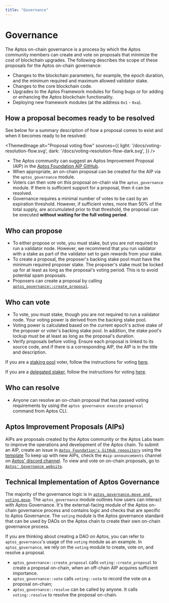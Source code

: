 ```yaml
---
title: "Governance"
---
```



# Governance

The Aptos on-chain governance is a process by which the Aptos community members can create and vote on proposals that minimize the cost of blockchain upgrades. The following describes the scope of these proposals for the Aptos on-chain governance:

- Changes to the blockchain parameters, for example, the epoch duration, and the minimum required and maximum allowed validator stake.
- Changes to the core blockchain code.
- Upgrades to the Aptos Framework modules for fixing bugs or for adding or enhancing the Aptos blockchain functionality.
- Deploying new framework modules (at the address `0x1` - `0xa`).

## How a proposal becomes ready to be resolved

See below for a summary description of how a proposal comes to exist and when it becomes ready to be resolved:

<ThemedImage
  alt="Proposal voting flow"
  sources={{
    light: '/docs/voting-resolution-flow.svg',
    dark: '/docs/voting-resolution-flow-dark.svg',
  }}
/>

- The Aptos community can suggest an Aptos Improvement Proposal (AIP) in the [Aptos Foundation AIP GitHub](https://github.com/aptos-foundation/AIPs).
- When appropriate, an on-chain proposal can be created for the AIP via the `aptos_governance` module.
- Voters can then vote on this proposal on-chain via the `aptos_governance` module. If there is sufficient support for a proposal, then it can be resolved.
- Governance requires a minimal number of votes to be cast by an expiration threshold. However, if sufficient votes, more than 50% of the total supply, are accumulated prior to that threshold, the proposal can be executed **without waiting for the full voting period**.

## Who can propose

- To either propose or vote, you must stake, but you are not required to run a validator node. However, we recommend that you run validator with a stake as part of the validator set to gain rewards from your stake.
- To create a proposal, the proposer's backing stake pool must have the minimum required proposer stake. The proposer's stake must be locked up for at least as long as the proposal's voting period. This is to avoid potential spam proposals.
- Proposers can create a proposal by calling [`aptos_governance::create_proposal`](https://github.com/aptos-labs/aptos-core/blob/27a255ebc662817944435349afc4ec33ea317e64/aptos-move/framework/aptos-framework/sources/aptos_governance.move#L183).

## Who can vote

- To vote, you must stake, though you are not required to run a validator node. Your voting power is derived from the backing stake pool.
- Voting power is calculated based on the current epoch's active stake of the proposer or voter's backing stake pool. In addition, the stake pool's lockup must be at least as long as the proposal's duration.
- Verify proposals before voting. Ensure each proposal is linked to its source code, and if there is a corresponding AIP, the AIP is in the title and description.

If you are a [staking pool](/concepts/staking.md) voter, follow the instructions for voting [here](/nodes/validator-node/voter/index#staking-pool-voter).

If you are a [delegated staker](/concepts/delegated-staking.md), follow the instructions for voting [here](/nodes/validator-node/voter/index#delegation-pool-voter).

## Who can resolve

- Anyone can resolve an on-chain proposal that has passed voting requirements by using the `aptos governance execute-proposal` command from Aptos CLI.

## Aptos Improvement Proposals (AIPs)

AIPs are proposals created by the Aptos community or the Aptos Labs team to improve the operations and development of the Aptos chain.
To submit an AIP, create an issue in [`Aptos Foundation's GitHub repository`](https://github.com/aptos-foundation/AIPs/issues) using the [template](https://github.com/aptos-foundation/AIPs/blob/main/TEMPLATE.md)
To keep up with new AIPs, check the `#aip-announcements` channel on [Aptos' discord channel](https://discord.gg/aptosnetwork).
To view and vote on on-chain proposals, go to [`Aptos' Governance website`](https://governance.aptosfoundation.org/).

## Technical Implementation of Aptos Governance

The majority of the governance logic is in [`aptos_governance.move and voting.move`](https://github.com/aptos-labs/aptos-core/blob/main/aptos-move/framework/aptos-framework/sources).
The `aptos_governance` module outlines how users can interact with Aptos Governance. It's the external-facing module of the Aptos on-chain governance process and contains logic and checks that are specific to Aptos Governance.
The `voting` module is the Aptos governance standard that can be used by DAOs on the Aptos chain to create their own on-chain governance process.

If you are thinking about creating a DAO on Aptos, you can refer to `aptos_governance`'s usage of the `voting` module as an example.
In `aptos_governance`, we rely on the `voting` module to create, vote on, and resolve a proposal.

- `aptos_governance::create_proposal` calls `voting::create_proposal` to create a proposal on-chain, when an off-chain AIP acquires sufficient importance.
- `aptos_governance::vote` calls `voting::vote` to record the vote on a proposal on-chain;
- `aptos_governance::resolve` can be called by anyone. It calls `voting::resolve` to resolve the proposal on-chain.
